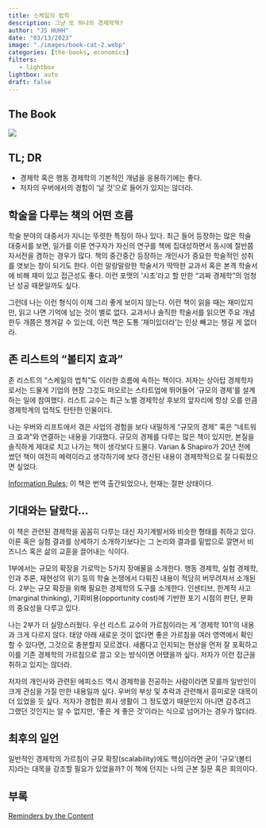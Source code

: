 ```yaml
---
title: 스케일의 법칙
description: 그냥 또 하나의 경제학책? 
author: "JS HUHH"
date: "03/13/2023"
image: "./images/book-cat-2.webp"
categories: [the-books, economics]
filters:
   - lightbox
lightbox: auto
draft: false
---
```

::: {layout="[[20,-1, 50]]"}
## The Book
[![](https://image.aladin.co.kr/product/30562/27/cover500/8901266431_1.jpg)](https://www.aladin.co.kr/shop/wproduct.aspx?ItemId=305622732)

::::{layout-ncol=1}
## TL; DR
- 경제학 혹은 행동 경제학의 기본적인 개념을 응용하기에는 좋다. 
- 저자의 우버에서의 경험이 '날 것'으로 들어가 있지는 않더라. 
::::
:::


## 학술을 다루는 책의 어떤 흐름 

학술 분야의 대중서가 지니는 뚜렷한 특징이 하나 있다. 최근 들어 등장하는 많은 학술 대중서를 보면, 일가를 이룬 연구자가 자신의 연구를 책에 집대성하면서 동시에 절반쯤 자서전을 겸하는 경우가 많다. 책의 중간중간 등장하는 개인사가 중요한 학술적인 성취를 엿보는 창이 되기도 한다. 이런 말랑말랑한 학술서가 딱딱한 교과서 혹은 본격 학술서에 비해 재미 있고 접근성도 좋다. 이런 포맷의 '시초'라고 할 만한 "괴짜 경제학"의 엄청난 성공 때문일까도 싶다. 

그런데 나는 이런 형식이 이제 그리 좋게 보이지 않는다. 이런 책이 읽을 때는 재미있지만, 읽고 나면 기억에 남는 것이 별로 없다. 교과서나 솔직한 학술서를 읽으면 주요 개념 한두 개쯤은 챙겨갈 수 있는데, 이런 책은 도통 '재미있더라'는 인상 빼고는 챙길 게 없더라. 

## 존 리스트의 "볼티지 효과"

존 리스트의 "스케일의 법칙"도 이러한 흐름에 속하는 책이다. 저자는 상아탑 경제학자로서는 드물게 기업의 현장 그것도 떠오르는 스타트업에 뛰어들어 '규모의 경제'를 설계하는 일에 참여했다. 리스트 교수는 최근 노벨 경제학상 후보의 앞자리에 항상 오를 만큼 경제학계의 업적도 탄탄한 인물이다. 

나는 우버와 리프트에서 겪은 사업의 경험을 보다 내밀하게 "규모의 경제" 혹은 "네트워크 효과"와 연결하는 내용을 기대했다. 규모의 경제를 다루는 많은 책이 있지만, 본질을 솔직하게 제대로 치고 나가는 책이 생각보다 드물다. Varian & Shapiro가 20년 전에 썼던 책이 여전히 메력이라고 생각하기에 보다 갱신된 내용이 경제학적으로 잘 다뤄졌으면 싶었다. 

:::{.column-margin}
[Information Rules](https://www.amazon.com/Information-Rules-Strategic-Network-Economy/dp/087584863X/); 이 책은 번역 출간되었으나, 현재는 절판 상태이다. 
:::

## 기대와는 달랐다... 

이 책은 관련된 경제학을 꼼꼼히 다루는 대신 자기계발서와 비슷한 형태를 취하고 있다. 이론 혹은 실험 결과를 상세하기 소개하기보다는 그 논리와 결과를 밑밥으로 깔면서 비즈니스 혹은 삶의 교훈을 끌어내는 식이다. 

1부에서는 규모의 확장을 가로막는 5가지 장애물을 소개한다. 행동 경제학, 실험 경제학, 인과 추론, 재현성의 위기 등의 학술 논쟁에서 다뤄진 내용이 적당히 버무려져서 소개된다. 2부는 규모 확장을 위해 필요한 경제학의 도구를 소개한다. 인센티브, 한계적 사고(marginal thinking), 기회비용(opportunity cost)에 기반한 포기 시점의 판단, 문화의 중요성을 다루고 있다.

나는 2부가 더 실망스러웠다. 우선 리스트 교수의 가르침이라는 게 '경제학 101'의 내용과 크게 다르지 않다. 태양 아래 새로운 것이 없다면 좋은 가르침을 여러 영역에서 확인할 수 있다면, 그것으로 충분할지 모르겠다. 새롭다고 인지되는 현상을 먼저 잘 포획하고 이를 기존 경제학의 가르침으로 끌고 오는 방식이면 어땠을까 싶다. 저자가 이런 접근을 취하고 있지는 않더라. 

저자의 개인사와 관련된 에피소드 역시 경제학을 전공하는 사람이라면 모를까 일반인이 크게 관심을 가질 만한 내용일까 싶다. 우버의 부상 및 추락과 관련해서 흥미로운 대목이 더 있었을 듯 싶다. 저자가 경험한 회사 생활이 그 정도였기 때문인지 아니면 감추려고 그랬던 것인지는 알 수 없지만, '좋은 게 좋은 것'이라는 식으로 넘어가는 경우가 많더라. 

## 최후의 일언

일반적인 경제학의 가르침이 규모 확장(scalability)에도 핵심이라면 굳이 '규모'(볼티지)라는 대목을 강조할 필요가 있었을까? 이 책에 던지는 나의 근본 질문 혹은 회의이다. 

## 부록 

[Reminders by the Content](https://www.lostineconomics.com/posts/the-books/2023-03-13-%EC%8A%A4%EC%BC%80%EC%9D%BC%EC%9D%98-%EB%B2%95%EC%B9%99-sub-1.html)










